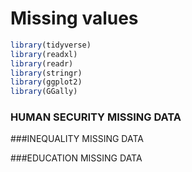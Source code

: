 # Missing values

```r
library(tidyverse)
library(readxl)
library(readr)
library(stringr)
library(ggplot2)
library(GGally)
```

### HUMAN SECURITY MISSING DATA





###INEQUALITY MISSING DATA

















###EDUCATION MISSING DATA
